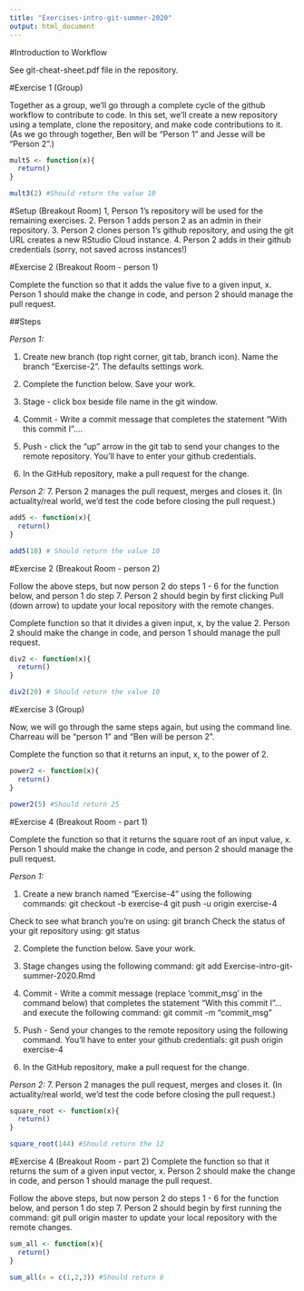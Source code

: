 ```yaml
---
title: "Exercises-intro-git-summer-2020"
output: html_document
---
```


#Introduction to Workflow

See git-cheat-sheet.pdf file in the repository.

#Exercise 1 (Group)

Together as a group, we'll go through a complete cycle of the github workflow to contribute to code. In this set, we'll create a new repository using a template, clone the repository, and make code contributions to it. (As we go through together, Ben will be "Person 1" and Jesse will be "Person 2".)

```r
mult5 <- function(x){
  return()
}

mult3(2) #Should return the value 10
```

#Setup (Breakout Room)
1, Person 1's repository will be used for the remaining exercises. 
2. Person 1 adds person 2 as an admin in their repository.
3. Person 2 clones person 1's github repository, and using the git URL creates a new RStudio Cloud instance.
4. Person 2 adds in their github credentials (sorry, not saved across instances!)

#Exercise 2 (Breakout Room - person 1)

Complete the function so that it adds the value five to a given input, x.
Person 1 should make the change in code, and person 2 should manage the pull request.

##Steps

*Person 1:*

1. Create new branch (top right corner, git tab, branch icon). Name the branch "Exercise-2". The defaults settings work.

2. Complete the function below. Save your work.

3. Stage - click box beside file name in the git window.

4. Commit - Write a commit message that completes the statement "With this commit I"....

5. Push - click the "up" arrow in the git tab to send your changes to the remote repository. You'll have to enter your github credentials. 
6. In the GitHub repository, make a pull request for the change.

*Person 2:*
7. Person 2 manages the pull request, merges and closes it. (In actuality/real world, we'd test the code before closing the pull request.)

```r
add5 <- function(x){
  return()
}

add5(10) # Should return the value 10
```

#Exercise 2 (Breakout Room - person 2)

Follow the above steps, but now person 2 do steps 1 - 6 for the function below, and person 1 do step 7.  Person 2 should begin by first clicking Pull (down arrow) to update your local repository with the remote changes.

Complete function so that it divides a given input, x, by the value 2.
Person 2 should make the change in code, and person 1 should manage the pull request.
```r

div2 <- function(x){
  return()
}

div2(20) # Should return the value 10
```

#Exercise 3 (Group)

Now, we will go through the same steps again, but using the command line. Charreau will be "person 1" and "Ben will be person 2". 

Complete the function so that it returns an input, x, to the power of 2. 

```r
power2 <- function(x){
  return()
}

power2(5) #Should return 25
```

#Exercise 4 (Breakout Room - part 1)

Complete the function so that it returns the square root of an input value, x.
Person 1 should make the change in code, and person 2 should manage the pull request.

*Person 1:*

1. Create a new branch named "Exercise-4" using the following commands:
git checkout -b exercise-4 
git push -u origin exercise-4

Check to see what branch you're on using: git branch
Check the status of your git repository using: git status

2. Complete the function below. Save your work.

3. Stage changes using the following command:
git add Exercise-intro-git-summer-2020.Rmd

4. Commit - Write a commit message (replace 'commit_msg' in the command below) that completes the statement "With this commit I"... and execute the following command:
git commit -m "commit_msg"

5. Push - Send your changes to the remote repository using the following command.  You'll have to enter your github credentials:
git push origin exercise-4

6. In the GitHub repository, make a pull request for the change.

*Person 2:*
7. Person 2 manages the pull request, merges and closes it. (In actuality/real world, we'd test the code before closing the pull request.)


```r
square_root <- function(x){
  return()
}

square_root(144) #Should return the 12
```

#Exercise 4 (Breakout Room - part 2)
Complete the function so that it returns the sum of a given input vector, x.
Person 2 should make the change in code, and person 1 should manage the pull request.

Follow the above steps, but now person 2 do steps 1 - 6 for the function below, and person 1 do step 7.  Person 2 should begin by first running the command:
git pull origin master
to update your local repository with the remote changes.
```r
sum_all <- function(x){
  return()
}

sum_all(x = c(1,2,3)) #Should return 6
```